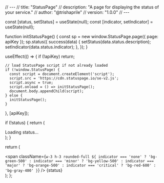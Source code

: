 // ---
// title: "StatusPage"
// description: "A page for displaying the status of your service."
// author: "@trishaprile"
// version: "1.0.0"
// ---


  const [status, setStatus] = useState(null);
  const [indicator, setIndicator] = useState(null);

  function initStatusPage() {
    const sp = new window.StatusPage.page({ page: apiKey });
    sp.status({
      success(data) {
        setStatus(data.status.description);
        setIndicator(data.status.indicator);
      },
    });
  }

  useEffect(() => {
    if (!apiKey) return;

    // load StatusPage script if not already loaded
    if (!window.StatusPage) {
      const script = document.createElement('script');
      script.src = 'https://cdn.statuspage.io/se-v2.js';
      script.async = true;
      script.onload = () => initStatusPage();
      document.body.appendChild(script);
    } else {
      initStatusPage();
    }
  }, [apiKey]);

  if (!status) {
    return (
      <div className="flex items-center space-x-2 text-gray-500">
        <span className="w-2 h-2 rounded-full bg-gray-400 animate-pulse" />
        <span>Loading status…</span>
      </div>
    );
  }

  return (
    <div className="flex items-center space-x-2">
      <span
        className={`w-3 h-3 rounded-full ${
          indicator === 'none'
            ? 'bg-green-500'
            : indicator === 'minor'
            ? 'bg-yellow-500'
            : indicator === 'major'
            ? 'bg-orange-500'
            : indicator === 'critical'
            ? 'bg-red-600'
            : 'bg-gray-400'
        }`}
      />
      <span className="text-sm font-medium">{status}</span>
    </div>
  );
};

<StatusPage apiKey="123" />

